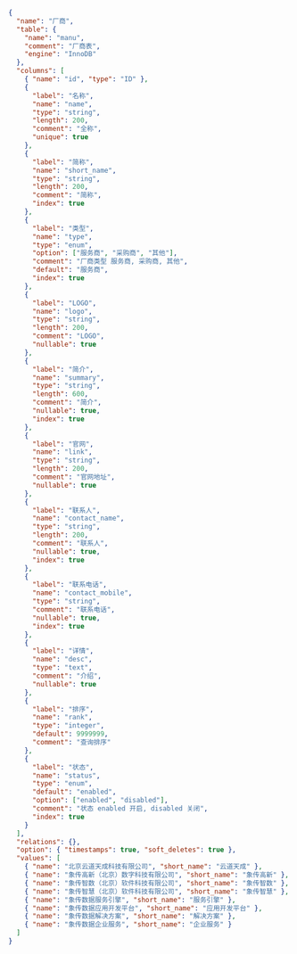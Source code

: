 ```json
{
  "name": "厂商",
  "table": {
    "name": "manu",
    "comment": "厂商表",
    "engine": "InnoDB"
  },
  "columns": [
    { "name": "id", "type": "ID" },
    {
      "label": "名称",
      "name": "name",
      "type": "string",
      "length": 200,
      "comment": "全称",
      "unique": true
    },
    {
      "label": "简称",
      "name": "short_name",
      "type": "string",
      "length": 200,
      "comment": "简称",
      "index": true
    },
    {
      "label": "类型",
      "name": "type",
      "type": "enum",
      "option": ["服务商", "采购商", "其他"],
      "comment": "厂商类型 服务商, 采购商, 其他",
      "default": "服务商",
      "index": true
    },
    {
      "label": "LOGO",
      "name": "logo",
      "type": "string",
      "length": 200,
      "comment": "LOGO",
      "nullable": true
    },
    {
      "label": "简介",
      "name": "summary",
      "type": "string",
      "length": 600,
      "comment": "简介",
      "nullable": true,
      "index": true
    },
    {
      "label": "官网",
      "name": "link",
      "type": "string",
      "length": 200,
      "comment": "官网地址",
      "nullable": true
    },
    {
      "label": "联系人",
      "name": "contact_name",
      "type": "string",
      "length": 200,
      "comment": "联系人",
      "nullable": true,
      "index": true
    },
    {
      "label": "联系电话",
      "name": "contact_mobile",
      "type": "string",
      "comment": "联系电话",
      "nullable": true,
      "index": true
    },
    {
      "label": "详情",
      "name": "desc",
      "type": "text",
      "comment": "介绍",
      "nullable": true
    },
    {
      "label": "排序",
      "name": "rank",
      "type": "integer",
      "default": 9999999,
      "comment": "查询排序"
    },
    {
      "label": "状态",
      "name": "status",
      "type": "enum",
      "default": "enabled",
      "option": ["enabled", "disabled"],
      "comment": "状态 enabled 开启, disabled 关闭",
      "index": true
    }
  ],
  "relations": {},
  "option": { "timestamps": true, "soft_deletes": true },
  "values": [
    { "name": "北京云道天成科技有限公司", "short_name": "云道天成" },
    { "name": "象传高新（北京）数字科技有限公司", "short_name": "象传高新" },
    { "name": "象传智数（北京）软件科技有限公司", "short_name": "象传智数" },
    { "name": "象传智慧（北京）软件科技有限公司", "short_name": "象传智慧" },
    { "name": "象传数据服务引擎", "short_name": "服务引擎" },
    { "name": "象传数据应用开发平台", "short_name": "应用开发平台" },
    { "name": "象传数据解决方案", "short_name": "解决方案" },
    { "name": "象传数据企业服务", "short_name": "企业服务" }
  ]
}
```
